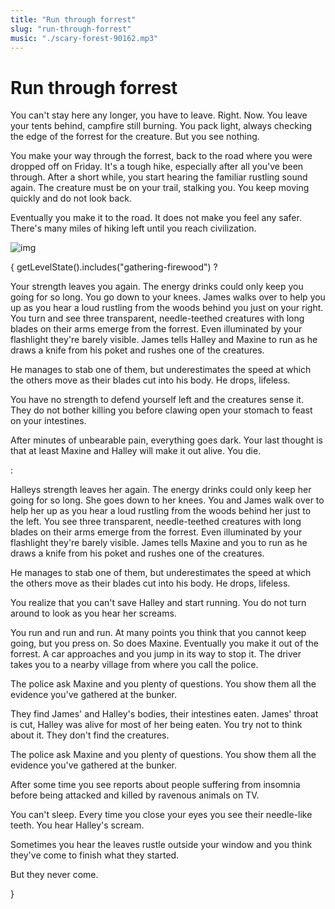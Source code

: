 ```yaml
---
title: "Run through forrest"
slug: "run-through-forrest"
music: "./scary-forest-90162.mp3"
---
```



# Run through forrest

You can't stay here any longer, you have to leave. Right. Now. You leave your tents behind, campfire still burning. You pack light, always checking the edge of the forrest for the creature. But you see nothing.

You make your way through the forrest, back to the road where you were dropped off on Friday. It's a tough hike, especially after all you've been through. After a short while, you start hearing the familiar rustling sound again. The creature must be on your trail, stalking you. You keep moving quickly and do not look back.

Eventually you make it to the road. It does not make you feel any safer. There's many miles of hiking left until you reach civilization.

![img](./jake-weirick-Zu6wtAvLWgE-unsplash.jpg)

{
    getLevelState().includes("gathering-firewood") 
        ? <div>
            <p>Your strength leaves you again. The energy drinks could only keep you going for so long. You go down to your knees. James walks over to help you up as you hear a loud rustling from the woods behind you just on your right. You turn and see three transparent, needle-teethed creatures with long blades on their arms emerge from the forrest. Even illuminated by your flashlight they're barely visible. James tells Halley and Maxine to run as he draws a knife from his poket and rushes one of the creatures.</p> 
            <p>He manages to stab one of them, but underestimates the speed at which the others move as their blades cut into his body. He drops, lifeless.</p>
            <p>You have no strength to defend yourself left and the creatures sense it. They do not bother killing you before clawing open your stomach to feast on your intestines.</p>
            <p>After minutes of unbearable pain, everything goes dark. Your last thought is that at least Maxine and Halley will make it out alive. You die.</p>
        </div> 
        : <div>
            <p>Halleys strength leaves her again. The energy drinks could only keep her going for so long. She goes down to her knees. You and James walk over to help her up as you hear a loud rustling from the woods behind her just to the left. You see three transparent, needle-teethed creatures with long blades on their arms emerge from the forrest. Even illuminated by your flashlight they're barely visible. James tells Maxine and you to run as he draws a knife from his poket and rushes one of the creatures.</p>
            <p>He manages to stab one of them, but underestimates the speed at which the others move as their blades cut into his body. He drops, lifeless.</p>
            <p>You realize that you can't save Halley and start running. You do not turn around to look as you hear her screams.</p>
            <p>You run and run and run. At many points you think that you cannot keep going, but you press on. So does Maxine. Eventually you make it out of the forrest. A car approaches and you jump in its way to stop it. The driver takes you to a nearby village from where you call the police.</p>
            <p>The police ask Maxine and you plenty of questions. You show them all the evidence you've gathered at the bunker.</p>
            <p>They find James' and Halley's bodies, their intestines eaten. James' throat is cut, Halley was alive for most of her being eaten. You try not to think about it. They don't find the creatures.</p>
            <p>The police ask Maxine and you plenty of questions. You show them all the evidence you've gathered at the bunker.</p>
            <p>After some time you see reports about people suffering from insomnia before being attacked and killed by ravenous animals on TV.</p>
            <p>You can't sleep. Every time you close your eyes you see their needle-like teeth. You hear Halley's scream.</p>
            <p>Sometimes you hear the leaves rustle outside your window and you think they've come to finish what they started.</p>
            <p>But they never come.</p>
        </div>
}
